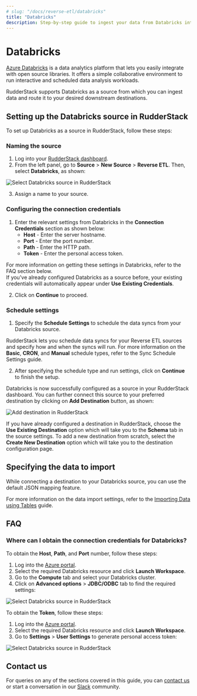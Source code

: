 ```yaml
---
# slug: "/docs/reverse-etl/databricks"
title: "Databricks"
description: Step-by-step guide to ingest your data from Databricks into RudderStack.
---
```


# Databricks

[Azure Databricks](https://databricks.com/) is a data analytics platform that lets you easily integrate with open source libraries. It offers a simple collaborative environment to run interactive and scheduled data analysis workloads.

RudderStack supports Databricks as a source from which you can ingest data and route it to your desired downstream destinations.

## Setting up the Databricks source in RudderStack

To set up Databricks as a source in RudderStack, follow these steps:

### Naming the source

1. Log into your [RudderStack dashboard](https://app.rudderstack.com).
2. From the left panel, go to **Source** > **New Source** > **Reverse ETL**. Then, select **Databricks**, as shown:

<img src="../assets/warehouse-actions-sources/select-source-databricks.png" alt="Select Databricks source in RudderStack" />

3. Assign a name to your source.

### Configuring the connection credentials

1. Enter the relevant settings from Databricks in the **Connection Credentials** section as shown below:
   - **Host** - Enter the server hostname.
   - **Port** - Enter the port number.
   - **Path** - Enter the HTTP path.
   - **Token** - Enter the personal access token.

<div class="infoBlock">
For more information on getting these settings in Databricks, refer to the <Link to="#faq">FAQ</Link> section below.
</div>

<div class="successBlock">
If you've already configured Databricks as a source before, your existing credentials will automatically appear under <strong>Use Existing Credentials</strong>.
</div>

2. Click on **Continue** to proceed.

### Schedule settings

1. Specify the **Schedule Settings** to schedule the data syncs from your Databricks source.

<div class="infoBlock">

RudderStack lets you schedule data syncs for your Reverse ETL sources and specify how and when the syncs will run. For more information on the <strong>Basic</strong>, <strong>CRON</strong>, and <strong>Manual</strong> schedule types, refer to the <Link to="/reverse-etl/common-settings/sync-schedule-settings">Sync Schedule Settings</Link> guide.
</div>

2. After specifying the schedule type and run settings, click on **Continue** to finish the setup.

Databricks is now successfully configured as a source in your RudderStack dashboard. You can further connect this source to your preferred destination by clicking on **Add Destination** button, as shown:

<img src="../assets/warehouse-actions-sources/destination.png" alt="Add destination in RudderStack" />

<div class="infoBlock">

If you have already configured a destination in RudderStack, choose the <strong>Use Existing Destination</strong> option which will take you to the <strong>Schema</strong> tab in the source settings. To add a new destination from scratch, select the <strong>Create New Destination</strong> option which will take you to the destination configuration page.
</div>

## Specifying the data to import

While connecting a destination to your Databricks source, you can use the default JSON mapping feature.

<div class="infoBlock">

For more information on the data import settings, refer to the <a href="https://www.rudderstack.com/docs/reverse-etl/common-settings/importing-data-using-tables/">Importing Data using Tables</a> guide.
</div>

## FAQ

### Where can I obtain the connection credentials for Databricks?

To obtain the **Host**, **Path**, and **Port** number, follow these steps:

1. Log into the [Azure portal](https://portal.azure.com/).
2. Select the required Databricks resource and click **Launch Workspace**.
3. Go to the **Compute** tab and select your Databricks cluster.
4. Click on **Advanced options** > **JDBC/ODBC** tab to find the required settings:
<img src="../assets/warehouse-actions-sources/connection-settings-databricks.png" alt="Select Databricks source in RudderStack" />

To obtain the **Token**, follow these steps:

1. Log into the [Azure portal](https://portal.azure.com/).
2. Select the required Databricks resource and click **Launch Workspace**.
3. Go to **Settings** > **User Settings** to generate personal access token:
<img src="../assets/warehouse-actions-sources/connection-settings-databricks-2.png" alt="Select Databricks source in RudderStack" />

## Contact us

For queries on any of the sections covered in this guide, you can [contact us](mailto:%20docs@rudderstack.com) or start a conversation in our [Slack](https://rudderstack.com/join-rudderstack-slack-community) community.